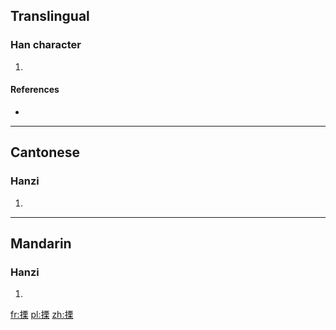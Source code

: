 ==Translingual==

===Han character===
{{Han char|rn=64|rad=手|as=10|sn=13|four=5109<sub>4</sub>|canj=手一田木 (QMWD)}}

# {{defn|Han|sort=手10}}

====References====
* {{Han ref|kx=0448.050|dkj=12509|dj=0798.230|hdz=31930.050|uh=642E|ud=25646|bh=DDB9|bd=56761}}

----

==Cantonese==

===Hanzi===
{{yue-hanzi|jyut=}}

# {{defn|lang=yue|sort=手10}}

----

==Mandarin==

===Hanzi===
{{cmn-hanzi|pin=[[gǔ]] ([[gu3]]), [[lì]] ([[li4]])|wg=ku<sup>3</sup>, li<sup>4</sup>}}

# {{defn|lang=cmn|sort=手10}}

[[fr:搮]]
[[pl:搮]]
[[zh:搮]]